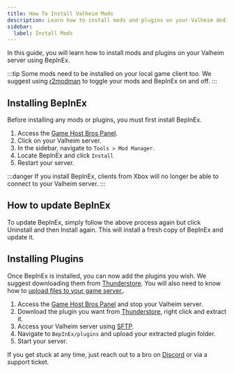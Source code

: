 ```yaml
---
title: How To Install Valheim Mods
description: Learn how to install mods and plugins on your Valheim dedicated server.
sidebar:
  label: Install Mods
---
```


In this guide, you will learn how to install mods and plugins on your Valheim server using BepInEx.

:::tip
Some mods need to be installed on your local game client too. We suggest using [r2modman](https://thunderstore.io/c/valheim/p/ebkr/r2modman/) to toggle your mods and BepInEx on and off.
:::

## Installing BepInEx
Before installing any mods or plugins, you must first install BepInEx.

1. Access the [Game Host Bros Panel](https://panel.gamehostbros.com/).
2. Click on your Valheim server.
3. In the sidebar, navigate to `Tools > Mod Manager`.
4. Locate BepInEx and click `Install`
5. Restart your server.

:::danger
If you install BepInEx,  clients from Xbox will no longer be able to connect to your Valheim server.
:::

## How to update BepInEx

To update BepInEx, simply follow the above process again but click Uninstall and then Install again. This will install a fresh copy of BepInEx and update it.

## Installing Plugins
Once BepInEx is installed, you can now add the plugins you wish. We suggest downloading them from [Thunderstore](https://thunderstore.io/c/valheim/). You will also need to know how to [upload files to your game server.](/getting-started/uploading-files/).

1. Access the [Game Host Bros Panel](https://panel.gamehostbros.com/) and stop your Valheim server.
2. Download the plugin you want from [Thunderstore](https://thunderstore.io/c/valheim/), right click and extract it.
3. Access your Valheim server using [SFTP](/getting-started/uploading-files/).
4. Navigate to `BepInEx/plugins` and upload your extracted plugin folder.
6. Start your server.

If you get stuck at any time, just reach out to a bro on [Discord](https://discord.gg/FN4XgbAwzr) or via a support ticket.